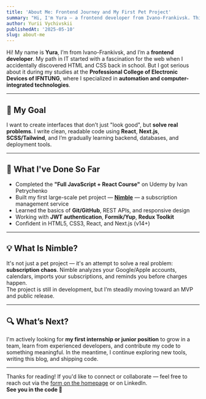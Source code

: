 ```yaml
---
title: 'About Me: Frontend Journey and My First Pet Project'
summary: "Hi, I'm Yura — a frontend developer from Ivano-Frankivsk. This post is a short story about my journey in programming, learning, and my first serious pet project, Nimble."
author: Yurii Vychivskii
publishedAt: '2025-05-10'
slug: about-me
---
```


Hi! My name is **Yura**, I’m from Ivano-Frankivsk, and I’m a **frontend developer**. My path in IT started with a fascination for the web when I accidentally discovered HTML and CSS back in school. But I got serious about it during my studies at the **Professional College of Electronic Devices of IFNTUNG**, where I specialized in **automation and computer-integrated technologies**.

---

## 🎯 My Goal

I want to create interfaces that don’t just "look good", but **solve real problems**. I write clean, readable code using **React**, **Next.js**, **SCSS/Tailwind**, and I’m gradually learning backend, databases, and deployment tools.

---

## 🧠 What I've Done So Far

- Completed the **"Full JavaScript + React Course"** on Udemy by Ivan Petrychenko
- Built my first large-scale pet project — [**Nimble**](/projects/nimble) — a subscription management service
- Learned the basics of **Git/GitHub**, REST APIs, and responsive design
- Working with **JWT authentication**, **Formik/Yup**, **Redux Toolkit**
- Confident in HTML5, CSS3, React, and Next.js (v14+)

---

## 💡 What Is Nimble?

It's not just a pet project — it's an attempt to solve a real problem: **subscription chaos**. Nimble analyzes your Google/Apple accounts, calendars, imports your subscriptions, and reminds you before charges happen.  
The project is still in development, but I’m steadily moving toward an MVP and public release.

---

## 🔍 What’s Next?

I'm actively looking for **my first internship or junior position** to grow in a team, learn from experienced developers, and contribute my code to something meaningful. In the meantime, I continue exploring new tools, writing this blog, and shipping code.

---

Thanks for reading! If you'd like to connect or collaborate — feel free to reach out via the [form on the homepage](/#contact) or on LinkedIn.  
**See you in the code 👋**
